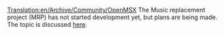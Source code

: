 [[Translation:en/Archive/Community/OpenMSX]]
The Music replacement project (MRP) has not started development yet, but plans are being made. The topic is discussed [http://www.tt-forums.net/viewtopic.php?f=29&t=46479&start=0 here].